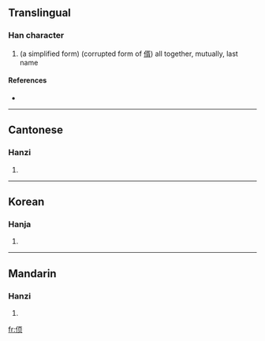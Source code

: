 ==Translingual==

===Han character===
{{Han char|rn=9|rad=人|as=06|sn=8|four=|canj=人一月人 (OMBO)}}

# (a simplified form) (corrupted form of [[偦]]) all together, mutually, last name

====References====
* {{Han ref|kx=0102.291|uh=3454|ud=13396}}

----

==Cantonese==

===Hanzi===
{{yue-hanzi|jyut=|y=seui2}}

# {{defn|Cantonese|sort=人06}}

----

==Korean==

===Hanja===
{{ko-hanja|hangeul=수|rv=su|mr=su|y=swu}}

# {{defn|Korean|sort=人06}}

----

==Mandarin==

===Hanzi===
{{cmn-hanzi|pin=[[xǔ]] ([[xu3]])|wg=hsü<sup>3</sup>}}

# {{defn|Mandarin|sort=人06}}

[[fr:㑔]]